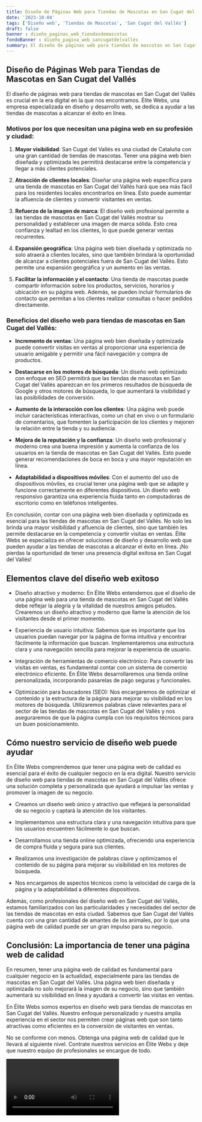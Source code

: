 ```yaml
---
title: Diseño de Páginas Web para Tiendas de Mascotas en San Cugat del Vallés
date: '2023-10-04'
tags: ['Diseño web', 'Tiendas de Mascotas', 'San Cugat del Vallés']
draft: false
banner : diseño_paginas_web_tiendasdemascotas
fondoBanner : diseño_pagina_web_sancugatdelvallés
summary: El diseño de páginas web para tiendas de mascotas en San Cugat del Vallés es crucial en la era digital en la que nos encontramos. Élite Webs, una empresa especializada en diseño y desarrollo web, se dedica a ayudar a las tiendas de mascotas a alcanzar el éxito en línea.
---
```


## Diseño de Páginas Web para Tiendas de Mascotas en San Cugat del Vallés

El diseño de páginas web para tiendas de mascotas en San Cugat del Vallés es crucial en la era digital en la que nos encontramos. Élite Webs, una empresa especializada en diseño y desarrollo web, se dedica a ayudar a las tiendas de mascotas a alcanzar el éxito en línea.

### Motivos por los que necesitan una página web en su profesión y ciudad:

1. **Mayor visibilidad**: San Cugat del Vallés es una ciudad de Cataluña con una gran cantidad de tiendas de mascotas. Tener una página web bien diseñada y optimizada les permitirá destacarse entre la competencia y llegar a más clientes potenciales.

2. **Atracción de clientes locales**: Diseñar una página web específica para una tienda de mascotas en San Cugat del Vallés hará que sea más fácil para los residentes locales encontrarlos en línea. Esto puede aumentar la afluencia de clientes y convertir visitantes en ventas.

3. **Refuerzo de la imagen de marca**: El diseño web profesional permite a las tiendas de mascotas en San Cugat del Vallés mostrar su personalidad y establecer una imagen de marca sólida. Esto crea confianza y lealtad en los clientes, lo que puede generar ventas recurrentes.

4. **Expansión geográfica**: Una página web bien diseñada y optimizada no solo atraerá a clientes locales, sino que también brindará la oportunidad de alcanzar a clientes potenciales fuera de San Cugat del Vallés. Esto permite una expansión geográfica y un aumento en las ventas.

5. **Facilitar la información y el contacto**: Una tienda de mascotas puede compartir información sobre los productos, servicios, horarios y ubicación en su página web. Además, se pueden incluir formularios de contacto que permitan a los clientes realizar consultas o hacer pedidos directamente.

### Beneficios del diseño web para tiendas de mascotas en San Cugat del Vallés:

- **Incremento de ventas**: Una página web bien diseñada y optimizada puede convertir visitas en ventas al proporcionar una experiencia de usuario amigable y permitir una fácil navegación y compra de productos.

- **Destacarse en los motores de búsqueda**: Un diseño web optimizado con enfoque en SEO permitirá que las tiendas de mascotas en San Cugat del Vallés aparezcan en los primeros resultados de búsqueda de Google y otros motores de búsqueda, lo que aumentará la visibilidad y las posibilidades de conversión.

- **Aumento de la interacción con los clientes**: Una página web puede incluir características interactivas, como un chat en vivo o un formulario de comentarios, que fomenten la participación de los clientes y mejoren la relación entre la tienda y su audiencia.

- **Mejora de la reputación y la confianza**: Un diseño web profesional y moderno crea una buena impresión y aumenta la confianza de los usuarios en la tienda de mascotas en San Cugat del Vallés. Esto puede generar recomendaciones de boca en boca y una mayor reputación en línea.

- **Adaptabilidad a dispositivos móviles**: Con el aumento del uso de dispositivos móviles, es crucial tener una página web que se adapte y funcione correctamente en diferentes dispositivos. Un diseño web responsivo garantiza una experiencia fluida tanto en computadoras de escritorio como en teléfonos inteligentes.

En conclusión, contar con una página web bien diseñada y optimizada es esencial para las tiendas de mascotas en San Cugat del Vallés. No solo les brinda una mayor visibilidad y afluencia de clientes, sino que también les permite destacarse en la competencia y convertir visitas en ventas. Élite Webs se especializa en ofrecer soluciones de diseño y desarrollo web que pueden ayudar a las tiendas de mascotas a alcanzar el éxito en línea. ¡No pierdas la oportunidad de tener una presencia digital exitosa en San Cugat del Vallés!

<GifSeo />

<Cta />

## Elementos clave del diseño web exitoso

- Diseño atractivo y moderno: En Élite Webs entendemos que el diseño de una página web para una tienda de mascotas en San Cugat del Vallés debe reflejar la alegría y la vitalidad de nuestros amigos peludos. Crearemos un diseño atractivo y moderno que llame la atención de los visitantes desde el primer momento.

- Experiencia de usuario intuitiva: Sabemos que es importante que los usuarios puedan navegar por la página de forma intuitiva y encontrar fácilmente la información que buscan. Implementaremos una estructura clara y una navegación sencilla para mejorar la experiencia de usuario.

- Integración de herramientas de comercio electrónico: Para convertir las visitas en ventas, es fundamental contar con un sistema de comercio electrónico eficiente. En Élite Webs desarrollaremos una tienda online personalizada, incorporando pasarelas de pago seguras y funcionales.

- Optimización para buscadores (SEO): Nos encargaremos de optimizar el contenido y la estructura de la página para mejorar su visibilidad en los motores de búsqueda. Utilizaremos palabras clave relevantes para el sector de las tiendas de mascotas en San Cugat del Vallés y nos aseguraremos de que la página cumpla con los requisitos técnicos para un buen posicionamiento.

## Cómo nuestro servicio de diseño web puede ayudar

En Élite Webs comprendemos que tener una página web de calidad es esencial para el éxito de cualquier negocio en la era digital. Nuestro servicio de diseño web para tiendas de mascotas en San Cugat del Vallés ofrece una solución completa y personalizada que ayudará a impulsar las ventas y promover la imagen de su negocio.

- Creamos un diseño web único y atractivo que reflejará la personalidad de su negocio y captará la atención de los visitantes.

- Implementamos una estructura clara y una navegación intuitiva para que los usuarios encuentren fácilmente lo que buscan.

- Desarrollamos una tienda online optimizada, ofreciendo una experiencia de compra fluida y segura para sus clientes.

- Realizamos una investigación de palabras clave y optimizamos el contenido de su página para mejorar su visibilidad en los motores de búsqueda.

- Nos encargamos de aspectos técnicos como la velocidad de carga de la página y la adaptabilidad a diferentes dispositivos.

Además, como profesionales del diseño web en San Cugat del Vallés, estamos familiarizados con las particularidades y necesidades del sector de las tiendas de mascotas en esta ciudad. Sabemos que San Cugat del Vallés cuenta con una gran cantidad de amantes de los animales, por lo que una página web de calidad puede ser un gran impulso para su negocio.

## Conclusión: La importancia de tener una página web de calidad

En resumen, tener una página web de calidad es fundamental para cualquier negocio en la actualidad, especialmente para las tiendas de mascotas en San Cugat del Vallés. Una página web bien diseñada y optimizada no solo mejorará la imagen de su negocio, sino que también aumentará su visibilidad en línea y ayudará a convertir las visitas en ventas.

En Élite Webs somos expertos en diseño web para tiendas de mascotas en San Cugat del Vallés. Nuestro enfoque personalizado y nuestra amplia experiencia en el sector nos permiten crear páginas web que son tanto atractivas como eficientes en la conversión de visitantes en ventas.

No se conforme con menos. Obtenga una página web de calidad que le llevará al siguiente nivel. Contrate nuestros servicios en Élite Webs y deje que nuestro equipo de profesionales se encargue de todo.

<Video />

<CtaBot job='Tiendas de Mascotas' city='San Cugat del Vallés'/>

<Gmaps query='San Cugat del Vallés+españa+maps' />
